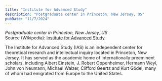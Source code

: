 ```yaml
---
title: "Institute for Advanced Study"
description: "Postgraduate center in Princeton, New Jersey, US"
pubDate: "11/7/2024"
---
```


*Postgraduate center in Princeton, New Jersey, US*  
Source (Wikipedia): [Institute for Advanced Study][1]

The Institute for Advanced Study (IAS) is an independent center for theoretical research and intellectual inquiry located in Princeton, New Jersey. It has served as the academic home of internationally preeminent scholars, including Albert Einstein, J. Robert Oppenheimer, Hermann Weyl, John von Neumann, Michael Walzer, Clifford Geertz and Kurt Gödel, many of whom had emigrated from Europe to the United States.

[1]: https://en.wikipedia.org/wiki/Institute_for_Advanced_Study
